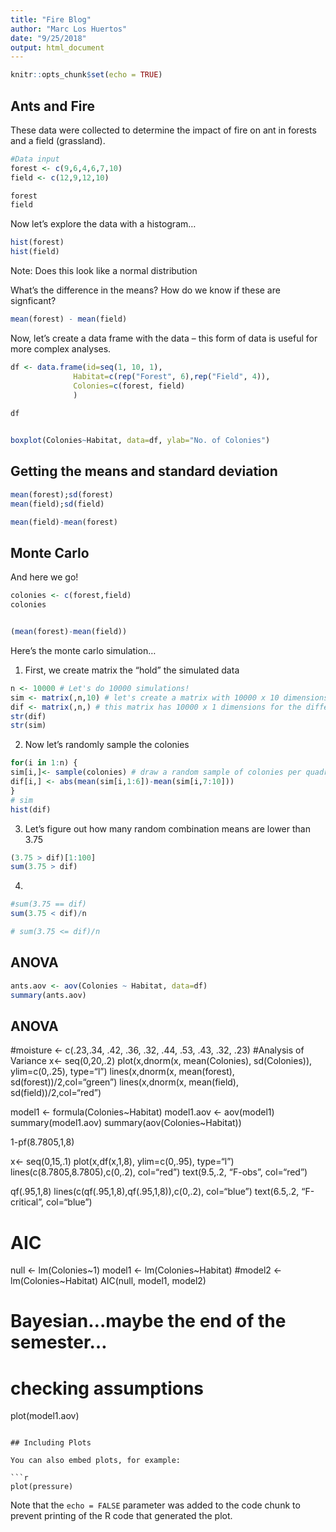 ```yaml
---
title: "Fire Blog"
author: "Marc Los Huertos"
date: "9/25/2018"
output: html_document
---
```


```r
knitr::opts_chunk$set(echo = TRUE)
```

## Ants and Fire

These data were collected to determine the impact of fire on ant in forests and a field (grassland). 

```r
#Data input
forest <- c(9,6,4,6,7,10)
field <- c(12,9,12,10)

forest
field
```

Now let's explore the data with a histogram...

```r
hist(forest)
hist(field)
```

Note: Does this look like a normal distribution


What's the difference in the means?  How do we know if these are signficant?

```r

mean(forest) - mean(field)

```

Now, let's create a data frame with the data -- this form of data is useful for more complex analyses. 

```r
df <- data.frame(id=seq(1, 10, 1), 
              Habitat=c(rep("Forest", 6),rep("Field", 4)), 
              Colonies=c(forest, field)
              )
                 
df


boxplot(Colonies~Habitat, data=df, ylab="No. of Colonies")
```



## Getting the means and standard deviation

```r
mean(forest);sd(forest)
mean(field);sd(field)

mean(field)-mean(forest)
```

## Monte Carlo

And here we go!

```r
colonies <- c(forest,field)
colonies


(mean(forest)-mean(field))

```

Here's the monte carlo simulation...

1. First, we create matrix the "hold" the simulated data
```r
n <- 10000 # Let's do 10000 simulations!
sim <- matrix(,n,10) # let's create a matrix with 10000 x 10 dimensions
dif <- matrix(,n,) # this matrix has 10000 x 1 dimensions for the difference
str(dif)
str(sim)
```

2. Now let's randomly sample the colonies

```r
for(i in 1:n) {
sim[i,]<- sample(colonies) # draw a random sample of colonies per quadrat
dif[i,] <- abs(mean(sim[i,1:6])-mean(sim[i,7:10]))
}
# sim
hist(dif)
```



3. Let's figure out how many random combination means are lower than 3.75

```r
(3.75 > dif)[1:100]
sum(3.75 > dif)
```

4. 
```r
#sum(3.75 == dif)
sum(3.75 < dif)/n

# sum(3.75 <= dif)/n
```

## ANOVA

```r
ants.aov <- aov(Colonies ~ Habitat, data=df)
summary(ants.aov)

```

## ANOVA

#moisture <- c(.23,.34, .42, .36, .32, .44, .53, .43, .32, .23)
#Analysis of Variance
x<- seq(0,20,.2)
plot(x,dnorm(x, mean(Colonies), sd(Colonies)), ylim=c(0,.25), type="l")
lines(x,dnorm(x, mean(forest), sd(forest))/2,col="green")
lines(x,dnorm(x, mean(field), sd(field))/2,col="red")

model1 <- formula(Colonies~Habitat)
model1.aov <- aov(model1)
summary(model1.aov)
summary(aov(Colonies~Habitat))

1-pf(8.7805,1,8)

x<- seq(0,15,.1)
plot(x,df(x,1,8), ylim=c(0,.95), type="l")
lines(c(8.7805,8.7805),c(0,.2), col="red")
text(9.5,.2, "F-obs", col="red")

qf(.95,1,8)
lines(c(qf(.95,1,8),qf(.95,1,8)),c(0,.2), col="blue")
text(6.5,.2, "F-critical", col="blue")

# AIC
null <- lm(Colonies~1)
model1 <- lm(Colonies~Habitat)
#model2 <- lm(Colonies~Habitat)
AIC(null, model1, model2)

# Bayesian...maybe the end of the semester...

# checking assumptions
plot(model1.aov)
```

## Including Plots

You can also embed plots, for example:

```r
plot(pressure)
```

Note that the `echo = FALSE` parameter was added to the code chunk to prevent printing of the R code that generated the plot.
